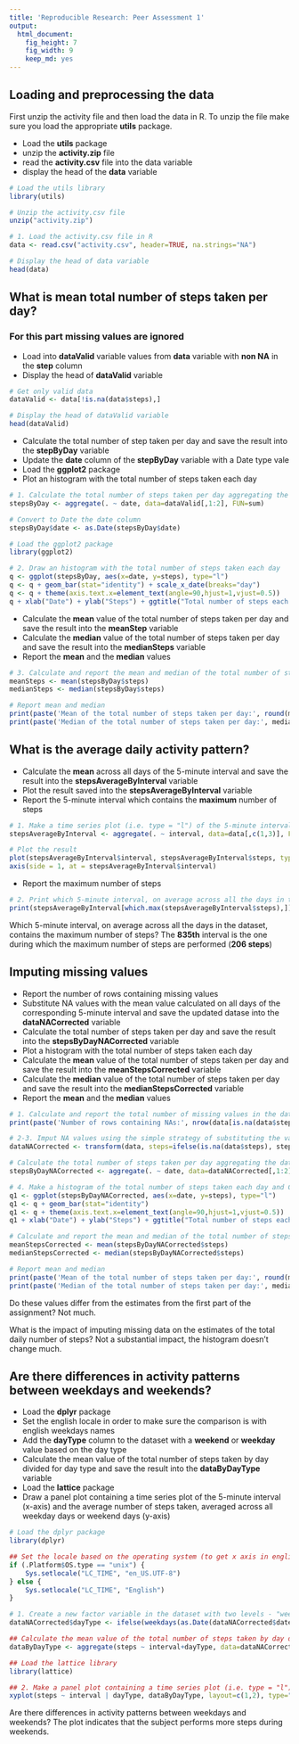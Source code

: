 ```yaml
---
title: 'Reproducible Research: Peer Assessment 1'
output:
  html_document:
    fig_height: 7
    fig_width: 9
    keep_md: yes    
---
```



## Loading and preprocessing the data
First unzip the activity file and then load the data in R. To unzip the file make sure you load the appropriate __utils__ package.

* Load the __utils__ package
* unzip the __activity.zip__ file
* read the __activity.csv__ file into the data variable
* display the head of the __data__ variable

```r
# Load the utils library
library(utils)

# Unzip the activity.csv file
unzip("activity.zip")

# 1. Load the activity.csv file in R
data <- read.csv("activity.csv", header=TRUE, na.strings="NA")

# Display the head of data variable
head(data)
```


## What is mean total number of steps taken per day?

### For this part missing values are ignored

* Load into __dataValid__ variable values from __data__ variable with __non NA__ in the __step__ column
* Display the head of __dataValid__ variable

```r
# Get only valid data
dataValid <- data[!is.na(data$steps),]

# Display the head of dataValid variable
head(dataValid)
```

* Calculate the total number of step taken per day and save the result into the __stepByDay__ variable
* Update the __date__ column of the __stepByDay__ variable with a Date type vale
* Load the __ggplot2__ package
* Plot an histogram with the total number of steps taken each day

```r
# 1. Calculate the total number of steps taken per day aggregating the data by date. Then get only date and steps columns
stepsByDay <- aggregate(. ~ date, data=dataValid[,1:2], FUN=sum)

# Convert to Date the date column
stepsByDay$date <- as.Date(stepsByDay$date)

# Load the ggplot2 package
library(ggplot2)

# 2. Draw an histogram with the total number of steps taken each day
q <- ggplot(stepsByDay, aes(x=date, y=steps), type="l") 
q <- q + geom_bar(stat="identity") + scale_x_date(breaks="day") 
q <- q + theme(axis.text.x=element_text(angle=90,hjust=1,vjust=0.5))
q + xlab("Date") + ylab("Steps") + ggtitle("Total number of steps each day")
```

* Calculate the __mean__ value of the total number of steps taken per day and save the result into the __meanStep__ variable
* Calculate the __median__ value of the total number of steps taken per day and save the result into the __medianSteps__ variable
* Report the __mean__ and the __median__ values

```r
# 3. Calculate and report the mean and median of the total number of steps taken per day
meanSteps <- mean(stepsByDay$steps)
medianSteps <- median(stepsByDay$steps)

# Report mean and median
print(paste('Mean of the total number of steps taken per day:', round(meanSteps, 2), sep=' '))
print(paste('Median of the total number of steps taken per day:', medianSteps, sep=' '))
```

## What is the average daily activity pattern?

* Calculate the __mean__ across all days of the 5-minute interval and save the result into the __stepsAverageByInterval__ variable
* Plot the result saved into the __stepsAverageByInterval__ variable
* Report the 5-minute interval which contains the __maximum__ number of steps

```r
# 1. Make a time series plot (i.e. type = "l") of the 5-minute interval (x-axis) and the average number of steps taken, averaged across all days (y-axis)
stepsAverageByInterval <- aggregate(. ~ interval, data=data[,c(1,3)], FUN=mean)

# Plot the result
plot(stepsAverageByInterval$interval, stepsAverageByInterval$steps, type="l", lwd=2, xlab="Interval", ylab="Steps mean", xaxt="n")
axis(side = 1, at = stepsAverageByInterval$interval)
```

* Report the maximum number of steps

```r
# 2. Print which 5-minute interval, on average across all the days in the dataset, contains the maximum number of steps
print(stepsAverageByInterval[which.max(stepsAverageByInterval$steps),])
```

Which 5-minute interval, on average across all the days in the dataset, contains the maximum number of steps?
The __835th__ interval is the one during which the maximum number of steps are performed (__206 steps__)

## Imputing missing values

* Report the number of rows containing missing values
* Substitute NA values with the mean value calculated on all days of the corresponding 5-minute interval and save the updated datase into the __dataNACorrected__ variable
* Calculate the total number of steps taken per day and save the result into the __stepsByDayNACorrected__ variable
* Plot a histogram with the total number of steps taken each day
* Calculate the __mean__ value of the total number of steps taken per day and save the result into the __meanStepsCorrected__ variable
* Calculate the __median__ value of the total number of steps taken per day and save the result into the __medianStepsCorrected__ variable
* Report the __mean__ and the __median__ values

```r
# 1. Calculate and report the total number of missing values in the dataset (i.e. the total number of rows with NAs)
print(paste('Number of rows containing NAs:', nrow(data[is.na(data$steps),]), sep=' '))

# 2-3. Imput NA values using the simple strategy of substituting the value with the mean of all days for that 5-minutes period. Create a new dataset with the mean already calculated in the stepsAverageByInterval var for NA values and the original value otherwise
dataNACorrected <- transform(data, steps=ifelse(is.na(data$steps), stepsAverageByInterval$steps[match(data$interval, stepsAverageByInterval$interval)], data$steps))

# Calculate the total number of steps taken per day aggregating the data by date. Then get only date and steps columns
stepsByDayNACorrected <- aggregate(. ~ date, data=dataNACorrected[,1:2], FUN=sum)

# 4. Make a histogram of the total number of steps taken each day and Calculate and report the mean and median total number of steps taken per day.
q1 <- ggplot(stepsByDayNACorrected, aes(x=date, y=steps), type="l") 
q1 <- q + geom_bar(stat="identity")
q1 <- q + theme(axis.text.x=element_text(angle=90,hjust=1,vjust=0.5))
q1 + xlab("Date") + ylab("Steps") + ggtitle("Total number of steps each day (data NA corrected)")

# Calculate and report the mean and median of the total number of steps taken per day (data NA corrected)
meanStepsCorrected <- mean(stepsByDayNACorrected$steps)
medianStepsCorrected <- median(stepsByDayNACorrected$steps)

# Report mean and median
print(paste('Mean of the total number of steps taken per day:', round(meanStepsCorrected, 2), sep=' '))
print(paste('Median of the total number of steps taken per day:', medianStepsCorrected, sep=' '))
```

Do these values differ from the estimates from the first part of the assignment?
Not much.

What is the impact of imputing missing data on the estimates of the total daily number of steps?
Not a substantial impact, the histogram doesn't change much.

## Are there differences in activity patterns between weekdays and weekends?

* Load the __dplyr__ package
* Set the english locale in order to make sure the comparison is with english weekdays names
* Add the __dayType__ column to the dataset with a __weekend__ or __weekday__ value based on the day type
* Calculate the mean value of the total number of steps taken by day divided for day type and save the result into the __dataByDayType__ variable
* Load the __lattice__ package
* Draw a panel plot containing a time series plot of the 5-minute interval (x-axis) and the average number of steps taken, averaged across all weekday days or weekend days (y-axis)

```r
# Load the dplyr package
library(dplyr)

## Set the locale based on the operating system (to get x axis in english)
if (.Platform$OS.type == "unix") {
    Sys.setlocale("LC_TIME", "en_US.UTF-8")
} else {
    Sys.setlocale("LC_TIME", "English")
}

# 1. Create a new factor variable in the dataset with two levels - "weekday" and "weekend" indicating whether a given date is a weekday or weekend day.
dataNACorrected$dayType <- ifelse(weekdays(as.Date(dataNACorrected$date)) %in% c("Saturday", "Sunday"), "weekend", "weekday")

## Calculate the mean value of the total number of steps taken by day divided for day type 
dataByDayType <- aggregate(steps ~ interval+dayType, data=dataNACorrected, FUN=mean)

## Load the lattice library
library(lattice)

## 2. Make a panel plot containing a time series plot (i.e. type = "l") of the 5-minute interval (x-axis) and the average number of steps taken, averaged across all weekday days or weekend days (y-axis).
xyplot(steps ~ interval | dayType, dataByDayType, layout=c(1,2), type="l", color="blue", xlab="Interval", ylab="Number of steps", main="Average steps taken - Averaged across Weekends or Weekdays")
```

Are there differences in activity patterns between weekdays and weekends?
The plot indicates that the subject performs more steps during weekends.